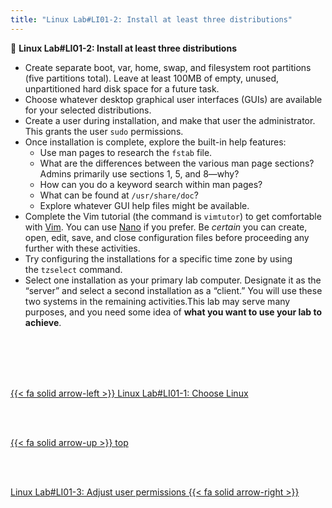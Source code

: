 ```yaml
---
title: "Linux Lab#LI01-2: Install at least three distributions"
---
```


::: {.labs}
📘 **Linux Lab#LI01-2: Install at least three distributions**

-   Create separate boot, var, home, swap, and filesystem root partitions (five partitions total). Leave at least 100MB of empty, unused, unpartitioned hard disk space for a future task.
-   Choose whatever desktop graphical user interfaces (GUIs) are available for your selected distributions.
-   Create a user during installation, and make that user the administrator. This grants the user `sudo` permissions.
-   Once installation is complete, explore the built-in help features:
    -   Use man pages to research the `fstab` file.
    -   What are the differences between the various man page sections? Admins primarily use sections 1, 5, and 8---why?
    -   How can you do a keyword search within man pages?
    -   What can be found at `/usr/share/doc`?
    -   Explore whatever GUI help files might be available.
-   Complete the Vim tutorial (the command is `vimtutor`) to get comfortable with [Vim](https://www.redhat.com/sysadmin/four-things-vim). You can use [Nano](https://www.redhat.com/sysadmin/four-things-nano) if you prefer. Be *certain* you can create, open, edit, save, and close configuration files before proceeding any further with these activities.
-   Try configuring the installations for a specific time zone by using the `tzselect` command.
-   Select one installation as your primary lab computer. Designate it as the "server" and select a second installation as a "client." You will use these two systems in the remaining activities.This lab may serve many purposes, and you need some idea of **what you want to use your lab to achieve**.
:::
<!--- navLinks -->
<br><br>
<div class=row>
<br>
<div class='column left previous'>
<br>
[{{< fa solid arrow-left >}} Linux Lab#LI01-1: Choose Linux](/linux/lilab01-1.qmd)
<br>
</div>
<br>
<div class='column center'>
<br>
[{{< fa solid arrow-up >}} top](#top)
<br>
</div>
<br>
<div class='column right next'>
<br>
[Linux Lab#LI01-3: Adjust user permissions  {{< fa solid arrow-right >}}](/linux/lilab01-3.qmd)
<br>
</div>
<br>
</div>
